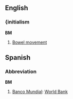 ==English==
==={initialism===
'''BM'''

#[[Bowel movement]]

==Spanish==
===Abbreviation===
'''BM'''

# [[Banco Mundial]]: [[World Bank]]